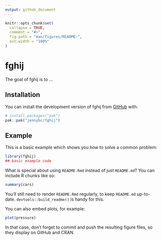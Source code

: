 ```yaml
---
output: github_document
---
```


<!-- README.md is generated from README.Rmd. Please edit that file -->

```r
knitr::opts_chunk$set(
  collapse = TRUE,
  comment = "#>",
  fig.path = "man/figures/README-",
  out.width = "100%"
)
```

# fghij

<!-- badges: start -->
<!-- badges: end -->

The goal of fghij is to ...

## Installation

You can install the development version of fghij from [GitHub](https://github.com/) with:

``` r
# install.packages("pak")
pak::pak("jennybc/fghij")
```

## Example

This is a basic example which shows you how to solve a common problem:

```r
library(fghij)
## basic example code
```

What is special about using `README.Rmd` instead of just `README.md`? You can include R chunks like so:

```r
summary(cars)
```

You'll still need to render `README.Rmd` regularly, to keep `README.md` up-to-date. `devtools::build_readme()` is handy for this.

You can also embed plots, for example:

```r
plot(pressure)
```

In that case, don't forget to commit and push the resulting figure files, so they display on GitHub and CRAN.
